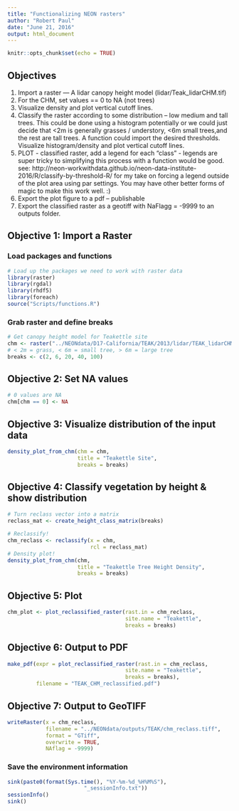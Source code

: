 ```yaml
---
title: "Functionalizing NEON rasters"
author: "Robert Paul"
date: "June 21, 2016"
output: html_document
---
```


```r
knitr::opts_chunk$set(echo = TRUE)
```

## Objectives

1. Import a raster — A lidar canopy height model (lidar/Teak_lidarCHM.tif)
1. For the CHM, set values == 0 to NA (not trees)
1. Visualize density and plot vertical cutoff lines.
1. Classify the raster according to some distribution – low medium and tall trees. This could be done using a histogram potentially or we could just decide that <2m is generally grasses / understory, <6m small trees,and the rest are tall trees. A function could import the desired thresholds. Visualize histogram/density and plot vertical cutoff lines.
1. PLOT - classified raster, add a legend for each “class” - legends are super tricky to simplifying this process with a function would be good.  see: http://neon-workwithdata.github.io/neon-data-institute-2016/R/classify-by-threshold-R/  for my take on forcing a legend outside of the plot area using par settings. You may have other better forms of magic to make this work well. :)
1. Export the plot figure to a pdf – publishable
1. Export the classified raster as a geotiff with NaFlagg = -9999 to an outputs folder.

## Objective 1: Import a Raster

### Load packages and functions
```r
# Load up the packages we need to work with raster data
library(raster)
library(rgdal)
library(rhdf5)
library(foreach)
source("Scripts/functions.R")
```

### Grab raster and define breaks
```r
# Get canopy height model for Teakettle site
chm <- raster("../NEONdata/D17-California/TEAK/2013/lidar/TEAK_lidarCHM.tif")
# < 2m = grass, < 6m = small tree, > 6m = large tree
breaks <- c(2, 6, 20, 40, 100)
```

## Objective 2: Set NA values
```r
# 0 values are NA
chm[chm == 0] <- NA
```

## Objective 3: Visualize distribution of the input data
```r
density_plot_from_chm(chm = chm,
                      title = "Teakettle Site",
                      breaks = breaks)
```

## Objective 4: Classify vegetation by height & show distribution
```r
# Turn reclass vector into a matrix
reclass_mat <- create_height_class_matrix(breaks)

# Reclassify!
chm_reclass <- reclassify(x = chm,
                          rcl = reclass_mat)
# Density plot!
density_plot_from_chm(chm,
                      title = "Teakettle Tree Height Density",
                      breaks = breaks)
```

## Objective 5: Plot
```r
chm_plot <- plot_reclassified_raster(rast.in = chm_reclass,
                                     site.name = "Teakettle",
                                     breaks = breaks)
```

## Objective 6: Output to PDF
```r
make_pdf(expr = plot_reclassified_raster(rast.in = chm_reclass,
                                     site.name = "Teakettle",
                                     breaks = breaks),
         filename = "TEAK_CHM_reclassified.pdf")
```

## Objective 7: Output to GeoTIFF
```r
writeRaster(x = chm_reclass,
            filename = "../NEONdata/outputs/TEAK/chm_reclass.tiff",
            format = "GTiff",
            overwrite = TRUE,
            NAflag = -9999)
```

### Save the environment information
```r
sink(paste0(format(Sys.time(), "%Y-%m-%d_%H%M%S"),
                        "_sessionInfo.txt"))
sessionInfo()
sink()
```

